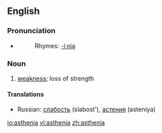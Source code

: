 {{was wotd|2007|September|22}}
==English==

===Pronunciation===
*{{audio|en-us-asthenia.ogg|Audio (US)}}
*:Rhymes: [[Rhymes:English:-iːniə|-iːniə]]

===Noun===
{{en-noun|-}}

# {{medicine}} [[weakness]]; loss of strength

====Translations====
{{trans-top|loss of strength}}
*Russian: [[слабость]] (slabost'), [[астения]] (asteniya)
{{trans-mid}}
{{trans-bottom}}

[[io:asthenia]]
[[vi:asthenia]]
[[zh:asthenia]]